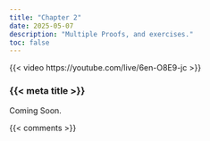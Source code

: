 ```yaml
---
title: "Chapter 2"
date: 2025-05-07
description: "Multiple Proofs, and exercises."
toc: false
---
```


{{< video https://youtube.com/live/6en-O8E9-jc >}}

### {{< meta title >}}

Coming Soon.


{{< comments >}}
